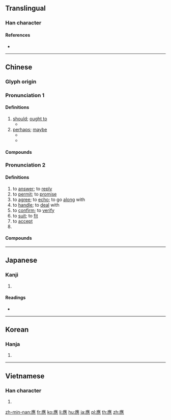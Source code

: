 {{also|应|応}}
==Translingual==
{{Han simplified forms|應|応|应}}

===Han character===
{{Han char|rn=61|rad=心|as=13|sn=16|four=00231|canj=IOGP,IGP|ids=⿸䧹心}}

====References====
* {{Han ref|kx=0405.210|dkj=11330|dj=0746.020|hdz=42359.030|uh=61C9|ud=25033|bh=C0B3|bd=49331}}

----

==Chinese==
{{zh-forms|s=应|alt=応}}

===Glyph origin===
{{Han compound|䧹|心|c1=p|c2=s|t2=heart|ls=psc}}

===Pronunciation 1===
{{zh-pron
|m=yīng
|c=jing1
|h=yin
|mn=eng
|dial=1
|mc=1
|oc=1,1
|ma=
|cat=v
}}

====Definitions====
{{zh-hanzi}}

# [[should]]; [[ought to]]
#* {{zh-x|文王 既 勤 止，我 應{yīng} 受 之。|King Wen laboured earnestly; Right is it we '''should''' have received [the kingdom].|ref=Shijing}}
# [[perhaps]]; [[maybe]]
#* {{zh-x|秋 來 應{yīng} 瘦 盡，偏 自 著[着] 腰身。|{{t-needed|zh}}|ref=Xu Ling}}
#* {{zh-x|此 曲{qǔ} 祇[只] 應{yīng} 天上 有，人間 能 得 幾 回 聞？|This tune is '''perhaps''' only present in Heaven; how many times can you hear this in the human world?|ref=Du Fu}}

====Compounds====
{{zh-der|應該|應當|應得|應盡|該應}}

===Pronunciation 2===
{{zh-pron
|m=yìng
|c=jing3
|h=pfs=en/yin/yín
|h_note=en - colloquial ("to reply"); yin - literary ("to agree, to handle"); yín - colloquial ("to promise")
|mn=ìn/èng
|mn_note=ìn - vernacular; èng - literary
|dial=2
|mc=2
|oc=n,2
|ma=
|cat=v,pn
}}

====Definitions====
{{zh-hanzi}}

# to [[answer]]; to [[reply]]
# to [[permit]]; to [[promise]]
# to [[agree]]; to [[echo]]; to go [[along]] with
# to [[handle]]; to [[deal]] with
# to [[confirm]]; to [[verify]]
# to [[suit]]; to [[fit]]
# to [[accept]]
# {{surname|lang=zh}}

====Compounds====
{{zh-der|答應|回應|應答|應驗|得心應手|反應|供應|效應|呼應|回應|報應|對應|相應|感應|應召|應承|應用|應聘|應聲|應酬|接應|順應|支應|適應}}

----

==Japanese==

===Kanji===
{{ja-kanji|grade=|rs=心13|style=ky|shin=応}}

# {{defn|lang=ja|sort=心13}}

====Readings====
* {{ja-readings|on=[[よう]] (yō), [[おう]] (ō)|kun=[[あたる]] (ataru)}}

----

==Korean==

===Hanja===
{{ko-hanja|hangeul=응|eumhun=|rv=eung|mr=ŭng|y=ung}}

# {{defn|lang=ko|sort=心13}}

----

==Vietnamese==

===Han character===
{{vi-hantu|[[ứng]], [[ưng]], [[ừng]]|rs=心13}}

# {{defn|lang=vi|sort=心13}}

[[zh-min-nan:應]]
[[fr:應]]
[[ko:應]]
[[li:應]]
[[hu:應]]
[[ja:應]]
[[pl:應]]
[[th:應]]
[[zh:應]]